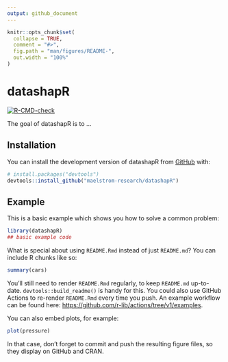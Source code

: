 ```yaml
---
output: github_document
---
```


<!-- README.md is generated from README.Rmd. Please edit that file -->

```r
knitr::opts_chunk$set(
  collapse = TRUE,
  comment = "#>",
  fig.path = "man/figures/README-",
  out.width = "100%"
)
```

# datashapR

  <!-- badges: start -->
  [![R-CMD-check](https://github.com/maelstrom-research/datashapR/actions/workflows/R-CMD-check.yaml/badge.svg)](https://github.com/maelstrom-research/datashapR/actions/workflows/R-CMD-check.yaml)
  <!-- badges: end -->

The goal of datashapR is to ...

## Installation

You can install the development version of datashapR from [GitHub](https://github.com/) with:

``` r
# install.packages("devtools")
devtools::install_github("maelstrom-research/datashapR")
```

## Example

This is a basic example which shows you how to solve a common problem:

```r
library(datashapR)
## basic example code
```

What is special about using `README.Rmd` instead of just `README.md`? You can include R chunks like so:

```r
summary(cars)
```

You'll still need to render `README.Rmd` regularly, to keep `README.md` up-to-date. `devtools::build_readme()` is handy for this. You could also use GitHub Actions to re-render `README.Rmd` every time you push. An example workflow can be found here: <https://github.com/r-lib/actions/tree/v1/examples>.

You can also embed plots, for example:

```r
plot(pressure)
```

In that case, don't forget to commit and push the resulting figure files, so they display on GitHub and CRAN.
